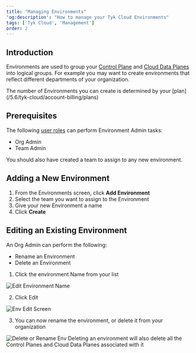 ```yaml
---
title: "Managing Environments"
'og:description': "How to manage your Tyk Cloud Environments"
tags: ['Tyk Cloud', 'Management']
order: 2
---
```


## Introduction

Environments are used to group your [Control Plane](/5.6/tyk-cloud/troubleshooting-&-support/glossary.md#control-plane) and [Cloud Data Planes](/5.6/tyk-cloud/troubleshooting-&-support/glossary.md#cloud-data-plane) into logical groups. For example you may want to create environments that reflect different departments of your organization.


<Note>
The number of Environments you can create is determined by your [plan](/5.6/tyk-cloud/account-billing/plans)
</Note>


## Prerequisites

The following [user roles](/5.6/tyk-cloud/teams-&-users/user-roles) can perform Environment Admin tasks:

- Org Admin
- Team Admin

You should also have created a team to assign to any new environment.

## Adding a New Environment

1. From the Environments screen, click **Add Environment**
2. Select the team you want to assign to the Environment
3. Give your new Environment a name
4. Click **Create**

## Editing an Existing Environment

An Org Admin can perform the following:

- Rename an Environment
- Delete an Environment

1. Click the environment Name from your list

<img src="/img/admin/tyk-cloud-edit-env.png" alt="Edit Environment Name" />

2. Click Edit

<img src="/img/admin/tyk-cloud-env-screen.png" alt="Env Edit Screen" />

3. You can now rename the environment, or delete it from your organization

<img src="/img/admin/tyk-cloud-rename-delete.png" alt="Delete or Rename Env" />


<Warning>
Deleting an environment will also delete all the Control Planes and Cloud Data Planes associated with it
</Warning>

